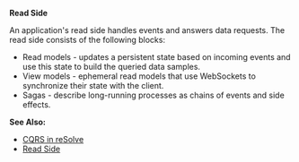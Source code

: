 **Read Side**

An application's read side handles events and answers data requests. The read side consists of the following blocks:

- Read models - updates a persistent state based on incoming events and use this state to build the queried data samples.
- View models - ephemeral read models that use WebSockets to synchronize their state with the client.
- Sagas - describe long-running processes as chains of events and side effects.

**See Also:**

- [CQRS in reSolve](#cqrs-in-resolve)
- [Read Side](../../read-side.md)

